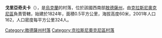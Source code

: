 {{coord|47|29|10|N|29|11|32|E|scale:30000|display=title}}

'''戈里亞奇夫卡'''（{{lang-uk|Горячівка}}），是[[烏克蘭|烏克蘭]]的村落，位於該國西南部[[敖德薩州|敖德薩州]]，由[[克拉斯尼奧克尼區|克拉斯尼奧克尼區]]負責管轄，始建於1824年，面積0.5平方公里，海拔高度60米，2001年人口162，人口密度每平方公里324人。

{{DEFAULTSORT:Горячівка}}
[[Category:敖德薩州村落|Category:敖德薩州村落]]
[[Category:克拉斯尼奧克尼區村落|Category:克拉斯尼奧克尼區村落]]


{{Odessa-geo-stub}}